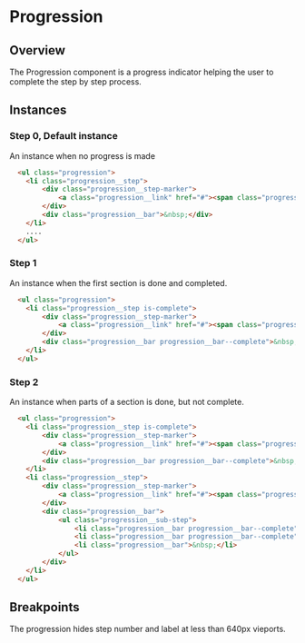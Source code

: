 
# Progression

## Overview

The Progression component is a progress indicator helping the user to complete the step by step process.

## Instances

### Step 0, Default instance

An instance when no progress is made

<Preview withToolbar>
  <Story height="350px" id="components-progression--progression" />
</Preview>

```html
  <ul class="progression">
    <li class="progression__step">
        <div class="progression__step-marker">
            <a class="progression__link" href="#"><span class="progression__step-number">1</span> <span class="progression__step-label">Section 1</span></a>
        </div>
        <div class="progression__bar">&nbsp;</div>
    </li>
    ....
  </ul>
```

### Step 1

An instance when the first section is done and completed.

<Preview withToolbar>
  <Story height="350px" id="components-progression--progression-step-1" />
</Preview>

```html
  <ul class="progression">
    <li class="progression__step is-complete">
        <div class="progression__step-marker">
            <a class="progression__link" href="#"><span class="progression__step-number">1</span> <span class="progression__step-label">Section 1</span></a>
        </div>
        <div class="progression__bar progression__bar--complete">&nbsp;</div>
    </li>
  </ul>
```

### Step 2

An instance when parts of a section is done, but not complete.

<Preview withToolbar>
  <Story height="350px" id="components-progression--progression-step-2" />
</Preview>

```html
  <ul class="progression">
    <li class="progression__step is-complete">
        <div class="progression__step-marker">
            <a class="progression__link" href="#"><span class="progression__step-number">1</span> <span class="progression__step-label">Section 1</span></a>
        </div>
        <div class="progression__bar progression__bar--complete">&nbsp;</div>
    </li>
    <li class="progression__step">
        <div class="progression__step-marker">
            <a class="progression__link" href="#"><span class="progression__step-number">2</span> <span class="progression__step-label">Section 2</span></a>
        </div>
        <div class="progression__bar">
            <ul class="progression__sub-step">
                <li class="progression__bar progression__bar--complete">&nbsp;</li>
                <li class="progression__bar progression__bar--complete">&nbsp;</li>
                <li class="progression__bar">&nbsp;</li>
            </ul>
        </div>
    </li>
  </ul>
```

## Breakpoints

The progression hides step number and label at less than 640px vieports.